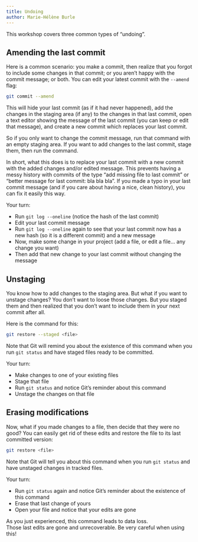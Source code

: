 ```yaml
---
title: Undoing
author: Marie-Hélène Burle
---
```


:::{.def}

This workshop covers three common types of "undoing".

:::

## Amending the last commit

Here is a common scenario: you make a commit, then realize that you forgot to include some changes in that commit; or you aren't happy with the commit message; or both. You can edit your latest commit with the `--amend` flag:

```.bash
git commit --amend
```

This will hide your last commit (as if it had never happened), add the changes in the staging area (if any) to the changes in that last commit, open a text editor showing the message of the last commit (you can keep or edit that message), and create a new commit which replaces your last commit.

So if you only want to change the commit message, run that command with an empty staging area. If you want to add changes to the last commit, stage them, then run the command.

In short, what this does is to replace your last commit with a new commit with the added changes and/or edited message. This prevents having a messy history with commits of the type "add missing file to last commit" or "better message for last commit: bla bla bla". If you made a typo in your last commit message (and if you care about having a nice, clean history), you can fix it easily this way.

:::{.exo}

:::{.yourturn}

Your turn:

:::

- Run `git log --oneline` (notice the hash of the last commit)
- Edit your last commit message
- Run `git log --oneline` again to see that your last commit now has a new hash (so it is a different commit) and a new message
- Now, make some change in your project (add a file, or edit a file... any change you want)
- Then add that new change to your last commit without changing the message

:::

## Unstaging

You know how to add changes to the staging area. But what if you want to unstage changes? You don't want to loose those changes. But you staged them and then realized that you don't want to include them in your next commit after all.

Here is the command for this:

```.bash
git restore --staged <file>
```

:::{.note}

Note that Git will remind you about the existence of this command when you run `git status` and have staged files ready to be committed.

:::

:::{.exo}

:::{.yourturn}

Your turn:

:::

- Make changes to one of your existing files
- Stage that file
- Run `git status` and notice Git's reminder about this command
- Unstage the changes on that file

:::

## Erasing modifications

Now, what if you made changes to a file, then decide that they were no good? You can easily get rid of these edits and restore the file to its last committed version:

```.bash
git restore <file>
```

:::{.note}

Note that Git will tell you about this command when you run `git status` and have unstaged changes in tracked files.

:::

:::{.exo}

:::{.yourturn}

Your turn:

:::

- Run `git status` again and notice Git's reminder about the existence of this command
- Erase that last change of yours
- Open your file and notice that your edits are gone

:::

:::{.emph}

As you just experienced, this command leads to data loss. \
Those last edits are gone and unrecoverable. Be very careful when using this!

:::
